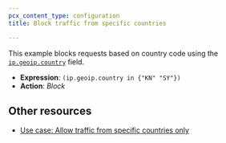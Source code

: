 ```yaml
---
pcx_content_type: configuration
title: Block traffic from specific countries

---
```


This example blocks requests based on country code using the [`ip.geoip.country`](/ruleset-engine/rules-language/fields/#ip-src-country) field.

- **Expression**: `(ip.geoip.country in {"KN" "SY"})`
- **Action**: *Block*

## Other resources

* [Use case: Allow traffic from specific countries only](/waf/custom-rules/use-cases/allow-traffic-from-specific-countries/)
